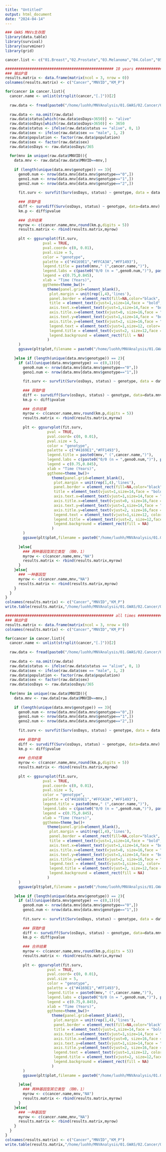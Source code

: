 ```yaml
---
title: "Untitled"
output: html_document
date: "2024-04-14"
---
```



```r
### GWAS MNVs生存图
library(data.table)
library(survival)
library(survminer)
library(grid)

cancer.list <- c("01.Breast","02.Prostate","03.Melanoma","04.Colon","05.Lung","06.Cervical","07.Uterine","08.Bladder","09.Rectal","10.Ovary","11.Kidney")

################################################# 10 years ###################################################################
### 输出P值
results.matrix <- data.frame(matrix(ncol = 3, nrow = 0))
colnames(results.matrix) <- c("Cancer","MNVID","KM_P")

for(cancer in cancer.list){
  cancer.name <- unlist(strsplit(cancer,"[.]"))[2]
  
  raw.data <- fread(paste0("/home/luohh/MNVAnalysis/01.GWAS/02.Cancer/01.Data/02.PhenoData/",cancer,"/clinic.geno.012.tsv"),header = T,stringsAsFactors = F,data.table = F)
  
  raw.data <- na.omit(raw.data)
  raw.data$status[which(raw.data$osDays>3650)] <- "alive"
  raw.data$osDays[which(raw.data$osDays>3650)] <- 3650
  raw.data$status <- ifelse(raw.data$status == "alive", 0, 1)
  raw.data$sex <- ifelse(raw.data$sex == "male", 1, 2)
  raw.data$population <- factor(raw.data$population)
  raw.data$sex <- factor(raw.data$sex)
  raw.data$osDays <- raw.data$osDays/365
  
  for(mnv in unique(raw.data$MNVID)){
    data.mnv <- raw.data[raw.data$MNVID==mnv,]
    
    if (length(unique(data.mnv$genotype)) == 3){
      geno0.num <- nrow(data.mnv[data.mnv$genotype=="0",])
      geno1.num <- nrow(data.mnv[data.mnv$genotype=="1",])
      geno2.num <- nrow(data.mnv[data.mnv$genotype=="2",])
  
      fit.surv <- survfit(Surv(osDays, status) ~ genotype, data = data.mnv)
      
      ### 获取P值
      diff <- survdiff(Surv(osDays, status) ~ genotype, data=data.mnv)
      km.p <- diff$pvalue
      
      ### 合并结果
      myrow <- c(cancer.name,mnv,round(km.p,digits = 5))
      results.matrix <- rbind(results.matrix,myrow)
      
      plt <- ggsurvplot(fit.surv,
                 pval = TRUE,
                 pval.coord= c(0, 0.01),
                 pval.size = 5,
                 color = "genotype",
                 palette = c("#4169E1","#FFCA3A","#FF1493"),
                 legend.title = paste0(mnv," (",cancer.name,")"),
                 legend.labs = c(paste0("0/0 (n = ",geno0.num,")"), paste0("0/1 (n = ",geno1.num,")"), paste0("1/1 (n = ",geno2.num,")")),
                 legend = c(0.75,0.845),
                 xlab = "Time (Years)",
                 ggtheme=theme_bw()+
                   theme(panel.grid=element_blank(),
                    plot.margin = unit(rep(1,4),'lines'),
                    panel.border = element_rect(fill=NA,color="black", linewidth = 1, linetype="solid"),
                    title = element_text(vjust=1,size=14,face = "bold", color='black'),
                    axis.text.x=element_text(vjust=1,size=14,face = "bold", color='black'),
                    axis.title.x=element_text(vjust=0, size=16,face = "bold", color='black'),
                    axis.text.y=element_text(vjust=1,size=14,face = "bold", color='black'),
                    axis.title.y=element_text(vjust=2, size=16,face = "bold", color='black'),
                    legend.text = element_text(vjust=1,size=12, color='black'),
                    legend.title = element_text(vjust=2, size=12,face = "bold", color='black'),
                    legend.background = element_rect(fill = NA)
                   )
      )
      ggsave(plt$plot,filename = paste0("/home/luohh/MNVAnalysis/01.GWAS/02.Cancer/04.Plot/01.SurvivalPlot/10years/012/",cancer.name,"-",mnv,".pdf"),width = 6,height = 5)
      
    }else if (length(unique(data.mnv$genotype)) == 2){
      if (all(unique(data.mnv$genotype) == c(0,1))){
        geno0.num <- nrow(data.mnv[data.mnv$genotype=="0",])
        geno1.num <- nrow(data.mnv[data.mnv$genotype=="1",])
    
        fit.surv <- survfit(Surv(osDays, status) ~ genotype, data = data.mnv)
        
        ### 获取P值
        diff <- survdiff(Surv(osDays, status) ~ genotype, data=data.mnv)
        km.p <- diff$pvalue
        
        ### 合并结果
        myrow <- c(cancer.name,mnv,round(km.p,digits = 5))
        results.matrix <- rbind(results.matrix,myrow)
        
        plt <- ggsurvplot(fit.surv,
                   pval = TRUE,
                   pval.coord= c(0, 0.01),
                   pval.size = 5,
                   color = "genotype",
                   palette = c("#4169E1","#FF1493"),
                   legend.title = paste0(mnv," (",cancer.name,")"),
                   legend.labs = c(paste0("0/0 (n = ",geno0.num,")"), paste0("0/1 (n = ",geno1.num,")")),
                   legend = c(0.75,0.845),
                   xlab = "Time (Years)",
                   ggtheme=theme_bw()+
                     theme(panel.grid=element_blank(),
                      plot.margin = unit(rep(1,4),'lines'),
                      panel.border = element_rect(fill=NA,color="black", linewidth = 1, linetype="solid"),
                      title = element_text(vjust=1,size=14,face = "bold", color='black'),
                      axis.text.x=element_text(vjust=1,size=14,face = "bold", color='black'),
                      axis.title.x=element_text(vjust=0, size=16,face = "bold", color='black'),
                      axis.text.y=element_text(vjust=1,size=14,face = "bold", color='black'),
                      axis.title.y=element_text(vjust=2, size=16,face = "bold", color='black'),
                      legend.text = element_text(vjust=1,size=12, color='black'),
                      legend.title = element_text(vjust=2, size=12,face = "bold", color='black'),
                      legend.background = element_rect(fill = NA)
                     )
        )
        ggsave(plt$plot,filename = paste0("/home/luohh/MNVAnalysis/01.GWAS/02.Cancer/04.Plot/01.SurvivalPlot/10years/012/",cancer.name,"-",mnv,".pdf"),width = 6,height = 5)
        
      }else{
        ### 两种基因型其它类型 （除0，1）
        myrow <- c(cancer.name,mnv,"NA")
        results.matrix <- rbind(results.matrix,myrow)
      }
    }else{
      ### 一种基因型
      myrow <- c(cancer.name,mnv,"NA")
      results.matrix <- rbind(results.matrix,myrow)
    }
  }
}
colnames(results.matrix) <- c("Cancer","MNVID","KM_P")
write.table(results.matrix,"/home/luohh/MNVAnalysis/01.GWAS/02.Cancer/04.Plot/01.SurvivalPlot/10years/012/11Cancers.survival.p.txt",quote = F,row.names = F,col.names = T)
```

```r
################################################# all times ###################################################################
### 输出P值
results.matrix <- data.frame(matrix(ncol = 3, nrow = 0))
colnames(results.matrix) <- c("Cancer","MNVID","KM_P")

for(cancer in cancer.list){
  cancer.name <- unlist(strsplit(cancer,"[.]"))[2]
  
  raw.data <- fread(paste0("/home/luohh/MNVAnalysis/01.GWAS/02.Cancer/01.Data/02.PhenoData/",cancer,"/clinic.geno.012.tsv"),header = T,stringsAsFactors = F,data.table = F)
  
  raw.data <- na.omit(raw.data)
  raw.data$status <- ifelse(raw.data$status == "alive", 0, 1)
  raw.data$sex <- ifelse(raw.data$sex == "male", 1, 2)
  raw.data$population <- factor(raw.data$population)
  raw.data$sex <- factor(raw.data$sex)
  raw.data$osDays <- raw.data$osDays/365
  
  for(mnv in unique(raw.data$MNVID)){
    data.mnv <- raw.data[raw.data$MNVID==mnv,]
    
    if (length(unique(data.mnv$genotype)) == 3){
      geno0.num <- nrow(data.mnv[data.mnv$genotype=="0",])
      geno1.num <- nrow(data.mnv[data.mnv$genotype=="1",])
      geno2.num <- nrow(data.mnv[data.mnv$genotype=="2",])
  
      fit.surv <- survfit(Surv(osDays, status) ~ genotype, data = data.mnv)
      
      ### 获取P值
      diff <- survdiff(Surv(osDays, status) ~ genotype, data=data.mnv)
      km.p <- diff$pvalue
      
      ### 合并结果
      myrow <- c(cancer.name,mnv,round(km.p,digits = 5))
      results.matrix <- rbind(results.matrix,myrow)
      
      plt <- ggsurvplot(fit.surv,
                 pval = TRUE,
                 pval.coord= c(0, 0.01),
                 pval.size = 5,
                 color = "genotype",
                 palette = c("#4169E1","#FFCA3A","#FF1493"),
                 legend.title = paste0(mnv," (",cancer.name,")"),
                 legend.labs = c(paste0("0/0 (n = ",geno0.num,")"), paste0("0/1 (n = ",geno1.num,")"), paste0("1/1 (n = ",geno2.num,")")),
                 legend = c(0.75,0.845),
                 xlab = "Time (Years)",
                 ggtheme=theme_bw()+
                   theme(panel.grid=element_blank(),
                    plot.margin = unit(rep(1,4),'lines'),
                    panel.border = element_rect(fill=NA,color="black", linewidth = 1, linetype="solid"),
                    title = element_text(vjust=1,size=14,face = "bold", color='black'),
                    axis.text.x=element_text(vjust=1,size=14,face = "bold", color='black'),
                    axis.title.x=element_text(vjust=0, size=16,face = "bold", color='black'),
                    axis.text.y=element_text(vjust=1,size=14,face = "bold", color='black'),
                    axis.title.y=element_text(vjust=2, size=16,face = "bold", color='black'),
                    legend.text = element_text(vjust=1,size=12, color='black'),
                    legend.title = element_text(vjust=2, size=12,face = "bold", color='black'),
                    legend.background = element_rect(fill = NA)
                   )
      )
      ggsave(plt$plot,filename = paste0("/home/luohh/MNVAnalysis/01.GWAS/02.Cancer/04.Plot/01.SurvivalPlot/allTime/012/",cancer.name,"-",mnv,".pdf"),width = 6,height = 5)
      
    }else if (length(unique(data.mnv$genotype)) == 2){
      if (all(unique(data.mnv$genotype) == c(0,1))){
        geno0.num <- nrow(data.mnv[data.mnv$genotype=="0",])
        geno1.num <- nrow(data.mnv[data.mnv$genotype=="1",])
    
        fit.surv <- survfit(Surv(osDays, status) ~ genotype, data = data.mnv)
        
        ### 获取P值
        diff <- survdiff(Surv(osDays, status) ~ genotype, data=data.mnv)
        km.p <- diff$pvalue
        
        ### 合并结果
        myrow <- c(cancer.name,mnv,round(km.p,digits = 5))
        results.matrix <- rbind(results.matrix,myrow)
        
        plt <- ggsurvplot(fit.surv,
                   pval = TRUE,
                   pval.coord= c(0, 0.01),
                   pval.size = 5,
                   color = "genotype",
                   palette = c("#4169E1","#FF1493"),
                   legend.title = paste0(mnv," (",cancer.name,")"),
                   legend.labs = c(paste0("0/0 (n = ",geno0.num,")"), paste0("0/1 (n = ",geno1.num,")")),
                   legend = c(0.75,0.845),
                   xlab = "Time (Years)",
                   ggtheme=theme_bw()+
                     theme(panel.grid=element_blank(),
                      plot.margin = unit(rep(1,4),'lines'),
                      panel.border = element_rect(fill=NA,color="black", linewidth = 1, linetype="solid"),
                      title = element_text(vjust=1,size=14,face = "bold", color='black'),
                      axis.text.x=element_text(vjust=1,size=14,face = "bold", color='black'),
                      axis.title.x=element_text(vjust=0, size=16,face = "bold", color='black'),
                      axis.text.y=element_text(vjust=1,size=14,face = "bold", color='black'),
                      axis.title.y=element_text(vjust=2, size=16,face = "bold", color='black'),
                      legend.text = element_text(vjust=1,size=12, color='black'),
                      legend.title = element_text(vjust=2, size=12,face = "bold", color='black'),
                      legend.background = element_rect(fill = NA)
                     )
        )
        ggsave(plt$plot,filename = paste0("/home/luohh/MNVAnalysis/01.GWAS/02.Cancer/04.Plot/01.SurvivalPlot/allTime/012/",cancer.name,"-",mnv,".pdf"),width = 6,height = 5)
        
      }else{
        ### 两种基因型其它类型 （除0，1）
        myrow <- c(cancer.name,mnv,"NA")
        results.matrix <- rbind(results.matrix,myrow)
      }
    }else{
      ### 一种基因型
      myrow <- c(cancer.name,mnv,"NA")
      results.matrix <- rbind(results.matrix,myrow)
    }
  }
}
colnames(results.matrix) <- c("Cancer","MNVID","KM_P")
write.table(results.matrix,"/home/luohh/MNVAnalysis/01.GWAS/02.Cancer/04.Plot/01.SurvivalPlot/allTime/012/11Cancers.survival.p.txt",quote = F,row.names = F,col.names = T)
```


